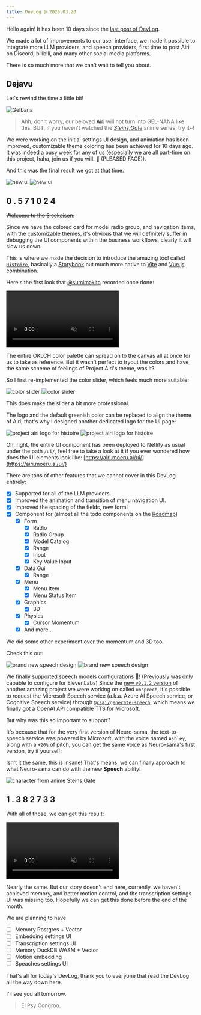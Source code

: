 ```yaml
---
title: DevLog @ 2025.03.20
---
```



Hello again! It has been 10 days since the [last post of DevLog](../references/contributing/guide/).

We made a lot of improvements to our user interface, we made it possible
to integrate more LLM providers, and speech providers, first time to post
Airi on Discord, bilibili, and many other social media platforms.

There is so much more that we can't wait to tell you about.

## Dejavu

Let's rewind the time a little bit!

<Image src={Gelbana} alt="Gelbana" />

> Ahh, don't worry, our beloved [Airi](https://github.com/moeru-ai/airi) will
> not turn into GEL-NANA like this. BUT, if you haven't watched the
> [_Steins;Gate_](https://myanimelist.net/anime/9253/Steins_Gate) anime series,
> try it~!

We were working on the initial settings UI design, and animation has been
improved, customizable theme coloring has been achieved for 10 days ago.
It was indeed a busy week for any of us (especially we are all part-time on
this project, haha, join us if you will. 🥺 (PLEASED FACE)).

And this was the final result we got at that time:

<Image className="light" src={NewUIV3} alt="new ui" />
<Image className="dark" src={NewUIV3Dark} alt="new ui" />

<h2 class="devlog-steins-gate-divergence-meter-heading">
  <span class="nixie-digit">0</span>
  <span class="nixie-digit">.</span>
  <span class="nixie-digit">5</span>
  <span class="nixie-digit">7</span>
  <span class="nixie-digit">1</span>
  <span class="nixie-digit">0</span>
  <span class="nixie-digit">2</span>
  <span class="nixie-digit">4</span>
</h2>

~~Welcome to the β sekaisen.~~

Since we have the colored card for model radio group, and navigation items,
with the customizable themes, it's obvious that we will definitely suffer
in debugging the UI components within the business workflows, clearly it
will slow us down.

This is where we made the decision to introduce the amazing tool called
[`Histoire`](https://histoire.dev), basically a
[Storybook](https://storybook.js.org/) but much more native to
[Vite](https://vitejs.dev) and [Vue.js](https://vuejs.org) combination.

Here's the first look that [@sumimakito](https://github.com/sumimakito)
recorded once done:

<video muted autoplay>
  <source src="../../../../static/blog/DevLog-2025.03.20/histoire-first-look.mp4" />
</video>

The entire OKLCH color palette can spread on to the canvas all at once
for us to take as reference. But it wasn't perfect to tryout the colors
and have the same scheme of feelings of Project Airi's theme, was it?

So I first re-implemented the color slider, which feels much more suitable:

<Image className="light" src={HistoireColorSlider} alt="color slider" />
<Image className="dark" src={HistoireColorSliderDark} alt="color slider" />

This does make the slider a bit more professional.

The logo and the default greenish color can be replaced to align the theme
of Airi, that's why I designed another dedicated logo for the UI page:

<Image className="light" src={HistoireLogo} alt="project airi logo for histoire" />
<Image className="dark" src={HistoireLogoDark} alt="project airi logo for histoire" />

Oh, right, the entire UI component has been deployed to Netlify as usual
under the path `/ui/`, feel free to take a look at it if you ever wondered
how does the UI elements look like:
[https://airi.moeru.ai/ui/](https://airi.moeru.ai/ui/)

There are tons of other features that we cannot cover in this DevLog entirely:

- [x] Supported for all of the LLM providers.
- [x] Improved the animation and transition of menu navigation UI.
- [x] Improved the spacing of the fields, new form!
- [x] Component for (almost all the todo components on the [Roadmap](https://github.com/moeru-ai/airi/issues/42))
  - [x] Form
    - [x] Radio
    - [x] Radio Group
    - [x] Model Catalog
    - [x] Range
    - [x] Input
    - [x] Key Value Input
  - [x] Data Gui
    - [x]  Range
  - [x] Menu
    - [x] Menu Item
    - [x] Menu Status Item
  - [x] Graphics
    - [x] 3D
  - [x] Physics
    - [x] Cursor Momentum
  - [x] And more...

We did some other experiment over the momentum and 3D too.

Check this out:

<Image className="light" src={NewUIV4Speech} alt="brand new speech design" />
<Image className="dark" src={NewUIV4SpeechDark} alt="brand new speech design" />

We finally supported speech models configurations 🎉! (Previously was
only capable to configure for ElevenLabs) Since the
[new `v0.1.2` version](https://github.com/moeru-ai/unspeech/releases/tag/v0.1.2)
of another amazing project we were working on called `unspeech`, it's possible
to request the Microsoft Speech service (a.k.a. Azure AI Speech service, or
Cognitive Speech service) through
[`@xsai/generate-speech`](https://xsai.js.org/docs/packages/generate/speech), which
means we finally got a OpenAI API compatible TTS for Microsoft.

But why was this so important to support?

It's because that for the very first version of Neuro-sama, the text-to-speech
service was powered by Microsoft, with the voice named `Ashley`, along with a
`+20%` of pitch, you can get the same voice as Neuro-sama's first version, try it
yourself:

<audio>
  <source src="../../../../static/blog/DevLog-2025.03.20/ashley-pitch-test.mp3" />
</audio>

Isn't it the same, this is insane! That's means, we can finally approach to
what Neuro-sama can do with the new **Speech** ability!

<Image src={SteinsGateMayori} alt="character from anime Steins;Gate" />

<h2 class="devlog-steins-gate-divergence-meter-heading">
  <span class="nixie-digit">1</span>
  <span class="nixie-digit">.</span>
  <span class="nixie-digit">3</span>
  <span class="nixie-digit">8</span>
  <span class="nixie-digit">2</span>
  <span class="nixie-digit">7</span>
  <span class="nixie-digit">3</span>
  <span class="nixie-digit">3</span>
</h2>

With all of those, we can get this result:

<video control muted autoplay>
  <source src="../../../../static/blog/DevLog-2025.03.20/airi-demo.mp4" />
</video>

Nearly the same. But our story doesn't end here, currently, we haven't
achieved memory, and better motion control, and the transcription settings
UI was missing too. Hopefully we can get this done before the end of the
month.

We are planning to have

- [ ] Memory Postgres + Vector
- [ ] Embedding settings UI
- [ ] Transcription settings UI
- [ ] Memory DuckDB WASM + Vector
- [ ] Motion embedding
- [ ] Speaches settings UI

That's all for today's DevLog, thank you to everyone that read the DevLog
all the way down here.

I'll see you all tomorrow.

> El Psy Congroo.

